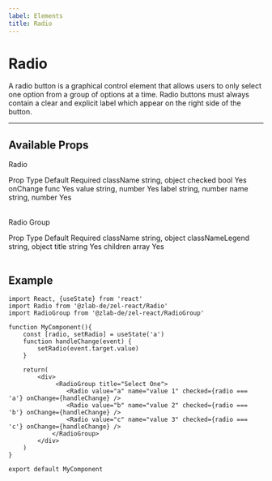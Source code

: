 ```yaml
---
label: Elements
title: Radio
---
```



# Radio

A radio button is a graphical control element that allows users to only select one option from a group of options at a time. Radio buttons must always contain a clear and explicit label which appear on the right side of the button.

---

## Available Props

Radio

<Table title="Radio Props" style={{ marginBottom: 60 }}>
  <TableHeader>
    <TableCell>Prop</TableCell>
    <TableCell>Type</TableCell>
    <TableCell>Default</TableCell>
    <TableCell>Required</TableCell>
  </TableHeader>
  <TableBody>
    <TableRow color="white">
      <TableCell scope="row" component="th">
        className
      </TableCell>
      <TableCell>string, object</TableCell>
      <TableCell />
      <TableCell />
    </TableRow>
    <TableRow color="gray">
      <TableCell scope="row" component="th">
        checked
      </TableCell>
      <TableCell>bool</TableCell>
      <TableCell />
      <TableCell>Yes</TableCell>
    </TableRow>
    <TableRow color="white">
      <TableCell scope="row" component="th">
        onChange
      </TableCell>
      <TableCell>func</TableCell>
      <TableCell />
      <TableCell>Yes</TableCell>
    </TableRow>
    <TableRow color="gray">
      <TableCell scope="row" component="th">
        value
      </TableCell>
      <TableCell>string, number</TableCell>
      <TableCell />
      <TableCell>Yes</TableCell>
    </TableRow>
    <TableRow color="white">
      <TableCell scope="row" component="th">
        label
      </TableCell>
      <TableCell>string, number</TableCell>
      <TableCell />
      <TableCell />
    </TableRow>
    <TableRow color="gray">
      <TableCell scope="row" component="th">
        name
      </TableCell>
      <TableCell>string, number</TableCell>
      <TableCell />
      <TableCell>Yes</TableCell>
    </TableRow>
  </TableBody>
</Table>

Radio Group

<Table title="Radio Props" style={{ marginBottom: 60 }}>
  <TableHeader>
    <TableCell>Prop</TableCell>
    <TableCell>Type</TableCell>
    <TableCell>Default</TableCell>
    <TableCell>Required</TableCell>
  </TableHeader>
  <TableBody>
    <TableRow color="white">
      <TableCell scope="row" component="th">
        className
      </TableCell>
      <TableCell>string, object</TableCell>
      <TableCell />
      <TableCell />
    </TableRow>
    <TableRow color="gray">
      <TableCell scope="row" component="th">
        classNameLegend
      </TableCell>
      <TableCell>string, object</TableCell>
      <TableCell />
      <TableCell />
    </TableRow>
    <TableRow color="white">
      <TableCell scope="row" component="th">
        title
      </TableCell>
      <TableCell>string</TableCell>
      <TableCell />
      <TableCell>Yes</TableCell>
    </TableRow>
    <TableRow color="gray">
      <TableCell scope="row" component="th">
        children
      </TableCell>
      <TableCell>array</TableCell>
      <TableCell />
      <TableCell>Yes</TableCell>
    </TableRow>
  </TableBody>
</Table>

## Example

<div style={{ marginBottom: 30 }}>
  <RadioExample />
</div>

```
import React, {useState} from 'react'
import Radio from '@zlab-de/zel-react/Radio'
import RadioGroup from '@zlab-de/zel-react/RadioGroup'

function MyComponent(){
    const [radio, setRadio] = useState('a')
    function handleChange(event) {
        setRadio(event.target.value)
    }

    return(
        <div>
             <RadioGroup title="Select One">
                <Radio value="a" name="value 1" checked={radio === 'a'} onChange={handleChange} />
                <Radio value="b" name="value 2" checked={radio === 'b'} onChange={handleChange} />
                <Radio value="c" name="value 3" checked={radio === 'c'} onChange={handleChange} />
            </RadioGroup>
        </div>
    )
}

export default MyComponent
```
